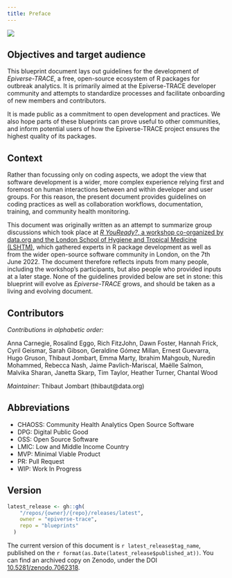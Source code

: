 ```yaml
---
title: Preface
---
```


![](figures/cc-by-logo.png)

## Objectives and target audience

This blueprint document lays out guidelines for the development of *Epiverse-TRACE*, a free, open-source ecosystem of R packages for outbreak analytics. It is primarily aimed at the Epiverse-TRACE developer community and attempts to standardize processes and facilitate onboarding of new members and contributors.

It is made public as a commitment to open development and practices. We also hope parts of these blueprints can prove useful to other communities, and inform potential users of how the Epiverse-TRACE project ensures the highest quality of its packages.

## Context

Rather than focussing only on coding aspects, we adopt the view that software development is a wider, more complex experience relying first and foremost on human interactions between and within developer and user groups. For this reason, the present document provides guidelines on coding practices as well as collaboration workflows, documentation, training, and community health monitoring.

This document was originally written as an attempt to summarize group discussions which took place at [_R YouReady?_, a workshop co-organized by data.org and the London School of Hygiene and Tropical Medicine (LSHTM)](https://data.org/news/placing-people-at-the-cornerstone-of-software-development/), which gathered experts in R package development as well as from the wider open-source software community in London, on the 7th June 2022. The document therefore reflects inputs from many people, including the workshop’s participants, but also people who provided inputs at a later stage. None of the guidelines provided below are set in stone: this blueprint will evolve as _Epiverse-TRACE_ grows, and should be taken as a living and evolving document.

## Contributors

_Contributions in alphabetic order:_

Anna Carnegie, Rosalind Eggo, Rich FitzJohn, Dawn Foster, Hannah Frick, Cyril Geismar, Sarah Gibson, Geraldine Gómez Millan, Ernest Guevarra, Hugo Gruson, Thibaut Jombart, Emma Marty, Ibrahim Mahgoub, Nuredin Mohammed, Rebecca Nash, Jaime Pavlich-Mariscal, Maëlle Salmon, Malvika Sharan, Janetta Skarp, Tim Taylor, Heather Turner, Chantal Wood

_Maintainer_: Thibaut Jombart (thibaut@data.org)

## Abbreviations

* CHAOSS: Community Health Analytics Open Source Software
* DPG: Digital Public Good
* OSS: Open Source Software
* LMIC: Low and Middle Income Country
* MVP: Minimal Viable Product
* PR: Pull Request
* WIP: Work In Progress

## Version

```r
latest_release <- gh::gh(
    "/repos/{owner}/{repo}/releases/latest", 
    owner = "epiverse-trace", 
    repo = "blueprints"
  )
```

The current version of this document is `r latest_release$tag_name`, published
on the `r format(as.Date(latest_release$published_at))`. 
You can find an archived copy on Zenodo, under the DOI
[10.5281/zenodo.7062318](https://doi.org/10.5281/zenodo.7062318).
